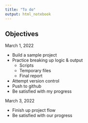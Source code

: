 ```yaml
---
title: "To do"
output: html_notebook
---
```


## Objectives

March 1, 2022

- Build a sample project
- Practice breaking up logic & output
  - Scripts
  - Temporary files
  - Final report
- Attempt version control
- Push to github
- Be satisfied with my progress

March 3, 2022

- Finish up project flow
- Be satisfied with our progress